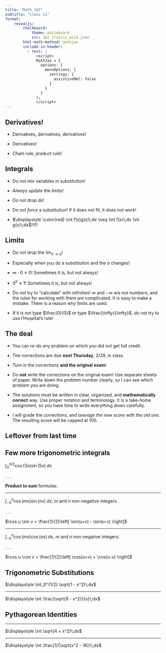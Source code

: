 ```yaml
---
title: "Math 162"
subtitle: "Class 11"
format: 
    revealjs:
        chalkboard:
            theme: whiteboard
            src: 162_class11_wi24.json
        html-math-method: mathjax
        include-in-header:
          - text: |
              <script>
              MathJax = {
                options: {
                  menuOptions: {
                    settings: {
                      assistiveMml: false
                    }
                  }
                }
              };
              </script>
---
```


## Derivatives!

:::{.incremental}

*   Derivatives, derivatives, derivatives!

*   Derivatives!

*   Chain rule, product rule!

:::

## Integrals

:::{.incremental}

*   Do not mix variables in substitution!

*   _Always_ update the limits!

*   Do not drop $dx$!

*   Do not _force_ a substitution!  If it does not fit, it does not work!

*   $\displaystyle \color{red} \int f(x)g(x)\;dx \neq \int f(x)\;dx \int g(x)\;dx$!!!!!

:::

## Limits

:::{.incremental}

*   Do not drop the $\displaystyle\lim_{x\to a}$!

*   Especially when you do a substitution and the $a$ changes!

*   $\infty\cdot 0 \neq 0$!  Sometimes it is, but not always!

*   $0^0 \neq 1$!  Sometimes it is, but not always!

*   Do not try to "calculate" with infinities! $\infty$ and $-\infty$ are not
    numbers, and the rules for working with them are complicated. It is easy to
    make a mistake. There is a reason why limits are used.

*   If it is not type $\frac{0}{0}$ or type $\frac{\infty}{\infty}$, do not try
    to use l'Hospital's rule!

:::

## The deal {.smaller}

*   You can re-do any problem on which you did not get full credit.

*   The corrections are due __next Thursday__, 2/29, in class.

*   Turn in the corrections __and the original exam__!

*   Do __not__ write the corrections on the original exam! Use separate sheets
    of paper.  Write down the problem number clearly, so I can see which
    problem you are doing.

*   The solutions must be written in clear, organized, and __mathematically
    correct__ way.  Use proper notation and terminology. It is a take-home
    assignment, so you have time to write everything down carefully.

*   I will grade the corrections, and _average the new score with the old one_.
    The resulting score will be capped at 100.

## Leftover from last time {.smaller}

\begin{align*}
\int \sec^3 x\;dx &\class{fragment}{{}= \int\sec^2 x\sec x\;dx}\\
& \class{fragment}{\color{blue}\qquad u = \sec x\qquad\qquad\qquad dv = \sec^2x\;dx}\\
& \class{fragment}{\color{blue}\qquad du = \sec x \tan x\;dx\qquad v = \tan x}\\
&\class{fragment}{{}=\sec x\tan x - \int\tan^2 x \sec x\;dx}\class{fragment}{{}= \sec x\tan x - \int\left(\sec^2 x - 1\right)\sec x\;dx}\\[1.2em]
&\class{fragment}{{}=\sec x\tan x + \int\sec x\;dx - \int\sec^3 x\;dx}\\[1.2em]
&\class{fragment}{{}= \sec x\tan x + \ln\left\lvert \sec x + \tan x\right\rvert - \int \sec^3 x\;dx}
\end{align*}


## Few more trigonometric integrals {.smaller}

$\displaystyle \int_0^{\pi/2} \cos(3x)\sin(5x)\;dx$

. . .

__Product to sum__ formulas:

\begin{align*}
    \sin u \cos v &= \frac{1}{2}\left[ \sin(u+v) + \sin(u-v) \right]\\
    \cos u \sin v &= \frac{1}{2}\left[ \sin(u+v) - \sin(u-v) \right]\\
    \cos u \cos v &= \frac{1}{2}\left[ \cos(u+v) + \cos(u-v) \right]\\
    \sin u \sin v &= \frac{1}{2}\left[ \cos(u-v) - \cos(u+v) \right]\\
\end{align*}

---

$\displaystyle \int_{-\pi}^{\pi} \cos(mx)\sin(nx)\;dx$, $m$ and $n$ non-negative integers.

. . .

$\cos u \sin v = \frac{1}{2}\left[ \sin(u+v) - \sin(u-v) \right]$

---

$\displaystyle \int_{-\pi}^{\pi} \cos(mx)\cos(nx)\;dx$, $m$ and $n$ non-negative integers.

. . .

$\cos u \cos v = \frac{1}{2}\left[ \cos(u+v) + \cos(u-v) \right]$


## Trigonometric Substitutions

$\displaystyle \int_0^{1/2} \sqrt{1 - x^2}\;dx$

---

$\displaystyle \int \frac{\sqrt{9 - x^2}}{x}\;dx$

## Pythagorean Identities

\begin{align*}
1 - \cos^2 t &= \sin^2 t\\
1 - \sin^2 t &= \cos^2 t\\
1 + \tan^2 t &= \sec^2 t\\
\sec^2 t - 1 &= \tan^2 t
\end{align*}

---

$\displaystyle \int \sqrt{4 + x^2}\;dx$


---

$\displaystyle \int \frac{1}{\sqrt{x^2 - 16}}\;dx$

